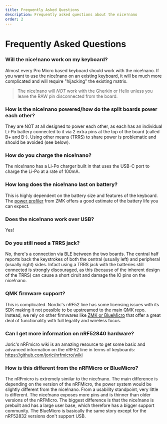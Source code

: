 ```yaml
---
title: Frequently Asked Questions
description: Frequently asked questions about the nice!nano
order: 2
---
```


# Frequently Asked Questions

### Will the nice!nano work on my keyboard?

Almost every Pro Micro based keyboard should work with the nice!nano. If you want to use the nice!nano on an existing keyboard, it will be much more complicated and will require "hijacking" the existing matrix.

> The nice!nano will *NOT* work with the Gherkin or Helix unless you leave the RAW pin disconnected from the board.

### How is the nice!nano powered/how do the split boards power each other?

They are NOT at all designed to power each other, as each has an individual Li-Po battery connected to it via 2 extra pins at the top of the board (called B+ and B-). Using other means (TRRS) to share power is problematic and should be avoided (see below).

### How do you charge the nice!nano?

The nice!nano has a Li-Po charger built in that uses the USB-C port to charge the Li-Po at a rate of 100mA.

### How long does the nice!nano last on battery?

This is highly dependent on the battery size and features of the keyboard. The [power profiler](https://zmk.dev/power-profiler) from ZMK offers a good estimate of the battery life you can expect.

### Does the nice!nano work over USB?

Yes!

### Do you still need a TRRS jack?

No, there's a connection via BLE between the two boards. The central half reports back the keystrokes of both the central (usually left) and peripheral (usually right) sides. Infact using a TRRS jack with the batteries still connected is strongly discouraged, as this (because of the inherent design of the TRRS) can cause a short ciruit 
and damage the IO pins on the nice!nano.

### QMK firmware support?

This is complicated. Nordic's nRF52 line has some licensing issues with its SDK making it not possible to be upstreamed to the main QMK repo. Instead, we rely on other firmwares like [ZMK or BlueMicro](/docs/wireless-firmware/) that offer a great deal of functionality with full legality and wireless focus.

### Can I get more information on nRF52840 hardware?

Joric's nRFmicro wiki is an amazing resource to get some basic and advanced information on the nRF52 line in terms of keyboards: https://github.com/joric/nrfmicro/wiki

### How is this different from the nRFMicro or BlueMicro?

The nRFmicro is extremely similar to the nice!nano. The main difference is depending on the version of the nRFMicro, the power system would be slightly different from the nice!nano. From a usability standpoint, very little is different. The nice!nano exposes more pins and is thinner than older versions of the nRFMicro. The biggest difference is that the nice!nano is prebuilt and has a large user base, which therefore has a bigger support community. The BlueMicro is basically the same story except for the nRF52832 versions don't support USB.
